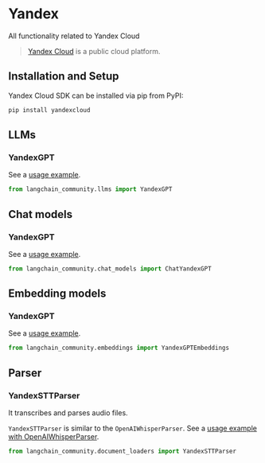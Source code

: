 # Yandex

All functionality related to Yandex Cloud

>[Yandex Cloud](https://cloud.yandex.com/en/) is a public cloud platform. 

## Installation and Setup

Yandex Cloud SDK can be installed via pip from PyPI: 

```bash
pip install yandexcloud
```

## LLMs

### YandexGPT

See a [usage example](/docs/integrations/llms/yandex).

```python
from langchain_community.llms import YandexGPT
```

## Chat models

### YandexGPT

See a [usage example](/docs/integrations/chat/yandex).

```python
from langchain_community.chat_models import ChatYandexGPT
```

## Embedding models

### YandexGPT

See a [usage example](/docs/integrations/text_embedding/yandex).

```python
from langchain_community.embeddings import YandexGPTEmbeddings
```

## Parser

### YandexSTTParser

It transcribes and parses audio files. 

`YandexSTTParser` is similar to the `OpenAIWhisperParser`.
See a [usage example with OpenAIWhisperParser](/docs/integrations/document_loaders/youtube_audio).

```python
from langchain_community.document_loaders import YandexSTTParser
```
